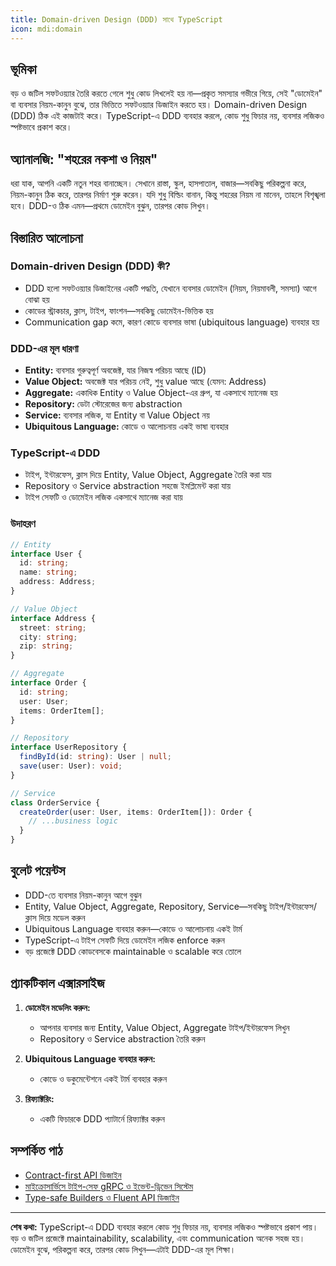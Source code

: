 ```yaml
---
title: Domain-driven Design (DDD) সাথে TypeScript
icon: mdi:domain
---
```


## ভূমিকা

বড় ও জটিল সফটওয়্যার তৈরি করতে গেলে শুধু কোড লিখলেই হয় না—প্রকৃত সমস্যার গভীরে গিয়ে, সেই "ডোমেইন" বা ব্যবসার নিয়ম-কানুন বুঝে, তার ভিত্তিতে সফটওয়্যার ডিজাইন করতে হয়। Domain-driven Design (DDD) ঠিক এই কাজটাই করে। TypeScript-এ DDD ব্যবহার করলে, কোড শুধু ফিচার নয়, ব্যবসার লজিকও স্পষ্টভাবে প্রকাশ করে।

## অ্যানালজি: "শহরের নকশা ও নিয়ম"

ধরা যাক, আপনি একটি নতুন শহর বানাচ্ছেন। সেখানে রাস্তা, স্কুল, হাসপাতাল, বাজার—সবকিছু পরিকল্পনা করে, নিয়ম-কানুন ঠিক করে, তারপর নির্মাণ শুরু করেন। যদি শুধু বিল্ডিং বানান, কিন্তু শহরের নিয়ম না মানেন, তাহলে বিশৃঙ্খলা হবে। DDD-ও ঠিক এমন—প্রথমে ডোমেইন বুঝুন, তারপর কোড লিখুন।

## বিস্তারিত আলোচনা

### Domain-driven Design (DDD) কী?
- DDD হলো সফটওয়্যার ডিজাইনের একটি পদ্ধতি, যেখানে ব্যবসার ডোমেইন (নিয়ম, নিয়মাবলী, সমস্যা) আগে বোঝা হয়
- কোডের স্ট্রাকচার, ক্লাস, টাইপ, ফাংশন—সবকিছু ডোমেইন-ভিত্তিক হয়
- Communication gap কমে, কারণ কোডে ব্যবসার ভাষা (ubiquitous language) ব্যবহার হয়

### DDD-এর মূল ধারণা
- **Entity:** ব্যবসার গুরুত্বপূর্ণ অবজেক্ট, যার নিজস্ব পরিচয় আছে (ID)
- **Value Object:** অবজেক্ট যার পরিচয় নেই, শুধু value আছে (যেমন: Address)
- **Aggregate:** একাধিক Entity ও Value Object-এর গ্রুপ, যা একসাথে ম্যানেজ হয়
- **Repository:** ডেটা স্টোরেজের জন্য abstraction
- **Service:** ব্যবসার লজিক, যা Entity বা Value Object নয়
- **Ubiquitous Language:** কোডে ও আলোচনায় একই ভাষা ব্যবহার

### TypeScript-এ DDD
- টাইপ, ইন্টারফেস, ক্লাস দিয়ে Entity, Value Object, Aggregate তৈরি করা যায়
- Repository ও Service abstraction সহজে ইমপ্লিমেন্ট করা যায়
- টাইপ সেফটি ও ডোমেইন লজিক একসাথে ম্যানেজ করা যায়

### উদাহরণ
```typescript
// Entity
interface User {
  id: string;
  name: string;
  address: Address;
}

// Value Object
interface Address {
  street: string;
  city: string;
  zip: string;
}

// Aggregate
interface Order {
  id: string;
  user: User;
  items: OrderItem[];
}

// Repository
interface UserRepository {
  findById(id: string): User | null;
  save(user: User): void;
}

// Service
class OrderService {
  createOrder(user: User, items: OrderItem[]): Order {
    // ...business logic
  }
}
```

## বুলেট পয়েন্টস
- DDD-তে ব্যবসার নিয়ম-কানুন আগে বুঝুন
- Entity, Value Object, Aggregate, Repository, Service—সবকিছু টাইপ/ইন্টারফেস/ক্লাস দিয়ে মডেল করুন
- Ubiquitous Language ব্যবহার করুন—কোডে ও আলোচনায় একই টার্ম
- TypeScript-এ টাইপ সেফটি দিয়ে ডোমেইন লজিক enforce করুন
- বড় প্রজেক্টে DDD কোডবেসকে maintainable ও scalable করে তোলে

## প্র্যাকটিকাল এক্সারসাইজ

1. **ডোমেইন মডেলিং করুন:**
   - আপনার ব্যবসার জন্য Entity, Value Object, Aggregate টাইপ/ইন্টারফেস লিখুন
   - Repository ও Service abstraction তৈরি করুন

2. **Ubiquitous Language ব্যবহার করুন:**
   - কোডে ও ডকুমেন্টেশনে একই টার্ম ব্যবহার করুন

3. **রিফ্যাক্টরিং:**
   - একটি ফিচারকে DDD প্যাটার্নে রিফ্যাক্টর করুন

## সম্পর্কিত পাঠ
- [Contract-first API ডিজাইন](/typescript/api-contracts)
- [মাইক্রোসার্ভিসে টাইপ-সেফ gRPC ও ইভেন্ট-ড্রিভেন সিস্টেম](/typescript/microservices)
- [Type-safe Builders ও Fluent API ডিজাইন](/typescript/fluent-api)

---

**শেষ কথা:**
TypeScript-এ DDD ব্যবহার করলে কোড শুধু ফিচার নয়, ব্যবসার লজিকও স্পষ্টভাবে প্রকাশ পায়। বড় ও জটিল প্রজেক্টে maintainability, scalability, এবং communication অনেক সহজ হয়। ডোমেইন বুঝে, পরিকল্পনা করে, তারপর কোড লিখুন—এটাই DDD-এর মূল শিক্ষা।

